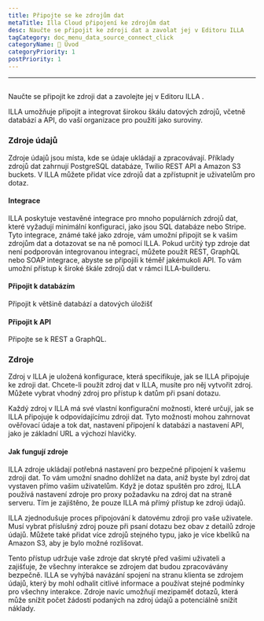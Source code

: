 ```yaml
---
title: Připojte se ke zdrojům dat
metaTitle: Illa Cloud připojení ke zdrojům dat
desc: Naučte se připojit ke zdroji dat a zavolat jej v Editoru ILLA
tagCategory: doc_menu_data_source_connect_click
categoryName: 👋 Úvod
categoryPriority: 1
postPriority: 1
---
```


* * *

## <h2 hidden>Připojte se ke zdrojům dat (akce)</h2>

Naučte se připojit ke zdroji dat a zavolejte jej v Editoru ILLA .

ILLA umožňuje připojit a integrovat širokou škálu datových zdrojů, včetně databází a API, do vaší organizace pro použití jako suroviny.

### Zdroje údajů

Zdroje údajů jsou místa, kde se údaje ukládají a zpracovávají. Příklady zdrojů dat zahrnují PostgreSQL databáze, Twilio REST API a Amazon S3 buckets. V ILLA můžete přidat více zdrojů dat a zpřístupnit je uživatelům pro dotaz.

#### Integrace

ILLA poskytuje vestavěné integrace pro mnoho populárních zdrojů dat, které vyžadují minimální konfiguraci, jako jsou SQL databáze nebo Stripe. Tyto integrace, známé také jako zdroje, vám umožní připojit se k vašim zdrojům dat a dotazovat se na ně pomocí ILLA. Pokud určitý typ zdroje dat není podporován integrovanou integrací, můžete použít REST, GraphQL nebo SOAP integrace, abyste se připojili k téměř jakémukoli API. To vám umožní přístup k široké škále zdrojů dat v rámci ILLA-builderu.

#### Připojit k databázím

Připojit k většině databází a datových úložišť

#### Připojit k API

Připojte se k REST a GraphQL.

### Zdroje

Zdroj v ILLA je uložená konfigurace, která specifikuje, jak se ILLA připojuje ke zdroji dat. Chcete-li použít zdroj dat v ILLA, musíte pro něj vytvořit zdroj. Můžete vybrat vhodný zdroj pro přístup k datům při psaní dotazu.

Každý zdroj v ILLA má své vlastní konfigurační možnosti, které určují, jak se ILLA připojuje k odpovídajícímu zdroji dat. Tyto možnosti mohou zahrnovat ověřovací údaje a tok dat, nastavení připojení k databázi a nastavení API, jako je základní URL a výchozí hlavičky.

#### Jak fungují zdroje

ILLA zdroje ukládají potřebná nastavení pro bezpečné připojení k vašemu zdroji dat. To vám umožní snadno dohlížet na data, aniž byste byl zdroj dat vystaven přímo vašim uživatelům. Když je dotaz spuštěn pro zdroj, ILLA používá nastavení zdroje pro proxy požadavku na zdroj dat na straně serveru. Tím je zajištěno, že pouze ILLA má přímý přístup ke zdroji údajů.

ILLA zjednodušuje proces připojování k datovému zdroji pro vaše uživatele. Musí vybrat příslušný zdroj pouze při psaní dotazu bez obav z detailů zdroje údajů. Můžete také přidat více zdrojů stejného typu, jako je více kbelíků na Amazon S3, aby je bylo možné rozlišovat.

Tento přístup udržuje vaše zdroje dat skryté před vašimi uživateli a zajišťuje, že všechny interakce se zdrojem dat budou zpracovávány bezpečně. ILLA se vyhýbá navázání spojení na stranu klienta se zdrojem údajů, který by mohl odhalit citlivé informace a používat stejné podmínky pro všechny interakce. Zdroje navíc umožňují mezipaměť dotazů, která může snížit počet žádostí podaných na zdroj údajů a potenciálně snížit náklady.
